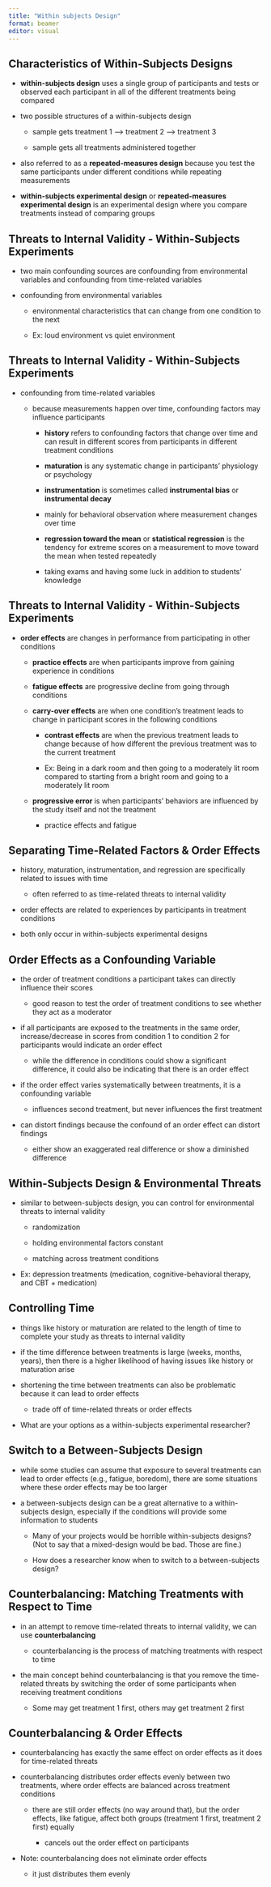 ```yaml
---
title: "Within subjects Design"
format: beamer
editor: visual
---
```


## Characteristics of Within-Subjects Designs

-   **within-subjects design** uses a single group of participants and tests or observed each participant in all of the different treatments being compared

-   two possible structures of a within-subjects design

    -   sample gets treatment 1 --> treatment 2 --> treatment 3

    -   sample gets all treatments administered together

-   also referred to as a **repeated-measures design** because you test the same participants under different conditions while repeating measurements

-   **within-subjects experimental design** or **repeated-measures experimental design** is an experimental design where you compare treatments instead of comparing groups

## Threats to Internal Validity - Within-Subjects Experiments

-   two main confounding sources are confounding from environmental variables and confounding from time-related variables

-   confounding from environmental variables

    -   environmental characteristics that can change from one condition to the next

    -   Ex: loud environment vs quiet environment

## Threats to Internal Validity - Within-Subjects Experiments

-   confounding from time-related variables

    -   because measurements happen over time, confounding factors may influence participants

        -   **history** refers to confounding factors that change over time and can result in different scores from participants in different treatment conditions

        -   **maturation** is any systematic change in participants' physiology or psychology

        -   **instrumentation** is sometimes called **instrumental bias** or **instrumental decay**

        -   mainly for behavioral observation where measurement changes over time

        -   **regression toward the mean** or **statistical regression** is the tendency for extreme scores on a measurement to move toward the mean when tested repeatedly

        -   taking exams and having some luck in addition to students' knowledge

## Threats to Internal Validity - Within-Subjects Experiments

-   **order effects** are changes in performance from participating in other conditions

    -   **practice effects** are when participants improve from gaining experience in conditions

    -   **fatigue effects** are progressive decline from going through conditions

    -   **carry-over effects** are when one condition's treatment leads to change in participant scores in the following conditions

        -   **contrast effects** are when the previous treatment leads to change because of how different the previous treatment was to the current treatment

        -   Ex: Being in a dark room and then going to a moderately lit room compared to starting from a bright room and going to a moderately lit room

    -   **progressive error** is when participants' behaviors are influenced by the study itself and not the treatment

        -   practice effects and fatigue

## Separating Time-Related Factors & Order Effects

-   history, maturation, instrumentation, and regression are specifically related to issues with time

    -   often referred to as time-related threats to internal validity

```{=html}
<!-- -->
```
-   order effects are related to experiences by participants in treatment conditions

-   both only occur in within-subjects experimental designs

## Order Effects as a Confounding Variable

-   the order of treatment conditions a participant takes can directly influence their scores

    -   good reason to test the order of treatment conditions to see whether they act as a moderator

-   if all participants are exposed to the treatments in the same order, increase/decrease in scores from condition 1 to condition 2 for participants would indicate an order effect

    -   while the difference in conditions could show a significant difference, it could also be indicating that there is an order effect

-   if the order effect varies systematically between treatments, it is a confounding variable

    -   influences second treatment, but never influences the first treatment

-   can distort findings because the confound of an order effect can distort findings

    -   either show an exaggerated real difference or show a diminished difference

## Within-Subjects Design & Environmental Threats

-   similar to between-subjects design, you can control for environmental threats to internal validity

    -   randomization

    -   holding environmental factors constant

    -   matching across treatment conditions

-   Ex: depression treatments (medication, cognitive-behavioral therapy, and CBT + medication)

## Controlling Time

-   things like history or maturation are related to the length of time to complete your study as threats to internal validity

-   if the time difference between treatments is large (weeks, months, years), then there is a higher likelihood of having issues like history or maturation arise

-   shortening the time between treatments can also be problematic because it can lead to order effects

    -   trade off of time-related threats or order effects

-   What are your options as a within-subjects experimental researcher?

## Switch to a Between-Subjects Design

-   while some studies can assume that exposure to several treatments can lead to order effects (e.g., fatigue, boredom), there are some situations where these order effects may be too larger

-   a between-subjects design can be a great alternative to a within-subjects design, especially if the conditions will provide some information to students

    -   Many of your projects would be horrible within-subjects designs? (Not to say that a mixed-design would be bad. Those are fine.)

    -   How does a researcher know when to switch to a between-subjects design?

## Counterbalancing: Matching Treatments with Respect to Time

-   in an attempt to remove time-related threats to internal validity, we can use **counterbalancing**

    -   counterbalancing is the process of matching treatments with respect to time

-   the main concept behind counterbalancing is that you remove the time-related threats by switching the order of some participants when receiving treatment conditions

    -   Some may get treatment 1 first, others may get treatment 2 first

## Counterbalancing & Order Effects

-   counterbalancing has exactly the same effect on order effects as it does for time-related threats

-   counterbalancing distributes order effects evenly between two treatments, where order effects are balanced across treatment conditions

    -   there are still order effects (no way around that), but the order effects, like fatigue, affect both groups (treatment 1 first, treatment 2 first) equally

        -   cancels out the order effect on participants

-   Note: counterbalancing does not eliminate order effects

    -   it just distributes them evenly
